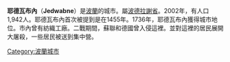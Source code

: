 {{Infobox settlement
| name = Jedwabne
| image_flag =
| image_shield = POL Jedwabne COA.svg
| image_skyline = Poland Jedwabne church.jpg
| image_caption = 圣雅各教堂
| pushpin_map = Poland
| coordinates_region = PL
| subdivision_type = 國家
| subdivision_name = {{POL}}
| subdivision_type1 = [[波蘭行政區劃|省份]]
| subdivision_name1 = [[波德拉謝省|波德拉謝]]
| subdivision_type2 = [[Powiat|County]]
| subdivision_name2 = [[Łomża_County|Łomża]]
| subdivision_type3 = [[Gmina|Gmina]]
| subdivision_name3 = [[Gmina_Jedwabne|Jedwabne]]
| area_total_km2 = 11.47
| population_as_of = 2006
| population_total = 1901
| population_density_km2 = auto
| latd = 53 | latm = 17 | lats =  | latNS = N | longd = 22 | longm = 18 | longs =  | longEW = E
| elevation_m =
| postal_code_type = Postal code
| postal_code = 18-420
| website = http://www.jedwabne.pl/ }}

'''耶德瓦布內'''（'''Jedwabne'''）是[[波蘭|波蘭]]的城市。屬[[波德拉謝省|波德拉謝省]]。2002年，有人口1,942人。耶德瓦布內首次被提到是在1455年。1736年，耶德瓦布內獲得城市地位。市內曾有紡織工廠。二戰期間，蘇聯和德國曾入侵這裡。並對這裡的居民展開大屠殺，一些居民被送到集中營。

{{coord|53|17|N|22|18|E|region:PL_type:city|display=title}}

[[Category:波蘭城市|Category:波蘭城市]]